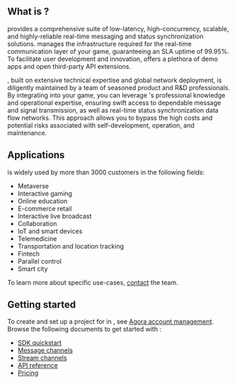 
## What is <Vg k="SIG" />?

<Vg k="SIG" /> provides a comprehensive suite of low-latency, high-concurrency, scalable, and highly-reliable real-time messaging and status synchronization solutions. <Vg k="COMPANY" /> manages the infrastructure required for the real-time communication layer of your game, guaranteeing an SLA uptime of 99.95%. To facilitate user development and innovation, <Vg k="COMPANY" /> offers a plethora of demo apps and open third-party API extensions.

<Vg k="COMPANY" /> <Vg k="SIG" />, built on extensive technical expertise and global network deployment, is diligently maintained by a team of seasoned product and R&D professionals. By integrating <Vg k="SIG" /> into your game, you can leverage <Vg k="COMPANY" />'s professional knowledge and operational expertise, ensuring swift access to dependable message and signal transmission, as well as real-time status synchronization data flow networks. This approach allows you to bypass the high costs and potential risks associated with self-development, operation, and maintenance.

## Applications

<Vg k="SIG" /> is widely used by more than 3000 customers in the following fields:

- Metaverse
- Interactive gaming
- Online education
- E-commerce retail
- Interactive live broadcast
- Collaboration
- IoT and smart devices
- Telemedicine
- Transportation and location tracking
- Fintech
- Parallel control
- Smart city

To learn more about specific use-cases, [contact](mailto:rtm-support@agora.io) the <Vg k="COMPANY" /> <Vg k="SIG"/> team.

## Getting started

To create and set up a project for <Vg k="SIG" /> in <Vg k="CONSOLE"/>, see [Agora account management](../get-started/manage-agora-account). Browse the following documents to get started with <Vg k="SIG"/>:

* [SDK quickstart](../get-started/sdk-quickstart)
* [Message channels](../core-functionality/message-channel)
* [Stream channels](../core-functionality/stream-channel)
* [API reference](../reference/api)
* [Pricing](../overview/pricing)